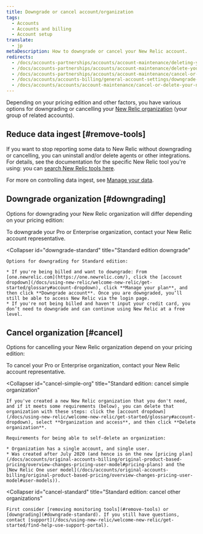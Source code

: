 ```yaml
---
title: Downgrade or cancel account/organization
tags:
  - Accounts
  - Accounts and billing
  - Account setup
translate:
  - jp
metaDescription: How to downgrade or cancel your New Relic account.
redirects:
  - /docs/accounts-partnerships/accounts/account-maintenance/deleting-your-new-relic-account
  - /docs/accounts-partnerships/accounts/account-maintenance/delete-your-new-relic-account
  - /docs/accounts-partnerships/accounts/account-maintenance/cancel-or-delete-your-new-relic-account
  - /docs/accounts/accounts-billing/general-account-settings/downgrade-cancel-account
  - /docs/accounts/accounts/account-maintenance/cancel-or-delete-your-new-relic-account
---
```


Depending on your pricing edition and other factors, you have various options for downgrading or cancelling your [New Relic organization](/docs/accounts/accounts-billing/new-relic-one-pricing-users/new-relic-account-structure) (your group of related accounts).

## Reduce data ingest [#remove-tools]

If you want to stop reporting some data to New Relic without downgrading or cancelling, you can uninstall and/or delete agents or other integrations. For details, see the documentation for the specific New Relic tool you're using: you can [search New Relic tools here](https://newrelic.com/integrations).

For more on controlling data ingest, see [Manage your data](/docs/telemetry-data-platform/get-data-new-relic/manage-data/manage-your-data).

## Downgrade organization [#downgrading]

Options for downgrading your New Relic organization will differ depending on your pricing edition:

<CollapserGroup>
  <Collapser
    id="downgrade-pro-enterprise"
    title="Pro or Enterprise edition downgrade"
  >
    To downgrade your Pro or Enterprise organization, contact your New Relic account representative.
  </Collapser>

  <Collapser
    id="downgrade-standard"
    title="Standard edition downgrade"
  >
    Options for downgrading for Standard edition:

    * If you're being billed and want to downgrade: From [one.newrelic.com](https://one.newrelic.com/), click the [account dropdown](/docs/using-new-relic/welcome-new-relic/get-started/glossary#account-dropdown), click **Manage your plan**, and then click **Downgrade account**. Once you are downgraded, you’ll still be able to access New Relic via the login page.
    * If you're not being billed and haven't input your credit card, you don’t need to downgrade and can continue using New Relic at a free level.
  </Collapser>
</CollapserGroup>

## Cancel organization [#cancel]

Options for cancelling your New Relic organization depend on your pricing edition:

<CollapserGroup>
  <Collapser
    id="cancel-pro-enterprise"
    title="Pro or Enterprise edition cancel"
  >
    To cancel your Pro or Enterprise organization, contact your New Relic account representative.
  </Collapser>

  <Collapser
    id="cancel-simple-org"
    title="Standard edition: cancel simple organization"
  >
    If you've created a new New Relic organization that you don't need, and if it meets some requirements (below), you can delete that organization with these steps: click the [account dropdown](/docs/using-new-relic/welcome-new-relic/get-started/glossary#account-dropdown), select **Organization and access**, and then click **Delete organization**.

    Requirements for being able to self-delete an organization:

    * Organization has a single account, and single user.
    * Was created after July 2020 (and hence is on the new [pricing plan](/docs/accounts/original-accounts-billing/original-product-based-pricing/overview-changes-pricing-user-model#pricing-plans) and the [New Relic One user model](/docs/accounts/original-accounts-billing/original-product-based-pricing/overview-changes-pricing-user-model#user-models)).
  </Collapser>

  <Collapser
    id="cancel-standard"
    title="Standard edition: cancel other organizations"
  >
    First consider [removing monitoring tools](#remove-tools) or [downgrading](#downgrade-standard). If you still have questions, contact [support](/docs/using-new-relic/welcome-new-relic/get-started/find-help-use-support-portal).
  </Collapser>
</CollapserGroup>
